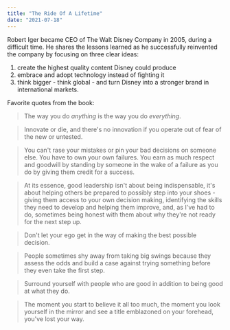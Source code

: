 ```yaml
---
title: "The Ride Of A Lifetime"
date: "2021-07-18"
---
```


Robert Iger became CEO of The Walt Disney Company in 2005, during a difficult time.
He shares the lessons learned as he successfully reinvented the company by focusing on three clear ideas:

1. create the highest quality content Disney could produce
2. embrace and adopt technology instead of fighting it
3. think bigger - think global - and turn Disney into a stronger brand in international markets.

Favorite quotes from the book:

> The way you do _anything_ is the way you do _everything_.

> Innovate or die, and there's no innovation if you operate out of fear of the new or untested.

> You can't rase your mistakes or pin your bad decisions on someone else. You have to own your own failures. You earn as much respect and goodwill by standing by someone in the wake of a failure as you do by giving them credit for a success.

> At its essence, good leadership isn't about being indispensable, it's about helping others be prepared to possibly step into your shoes - giving them access to your own decision making, identifying the skills they need to develop and helping them improve, and, as I've had to do, sometimes being honest with them about why they're not ready for the next step up.

> Don't let your ego get in the way of making the best possible decision.

> People sometimes shy away from taking big swings because they assess the odds and build a case against trying something before they even take the first step.

> Surround yourself with people who are good in addition to being good at what they do.

> The moment you start to believe it all too much, the moment you look yourself in the mirror and see a title emblazoned on your forehead, you've lost your way.

